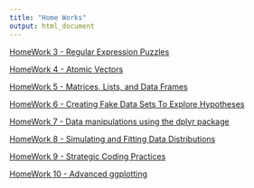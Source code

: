 ```yaml
---
title: "Home Works"
output: html_document
---
```


[HomeWork 3 - Regular Expression Puzzles](Home-Work-3.html)

[HomeWork 4 - Atomic Vectors](Home-Work-4.html)

[HomeWork 5 - Matrices, Lists, and Data Frames](Home-Work-5.html)

[HomeWork 6 - Creating Fake Data Sets To Explore Hypotheses](Home-Work-6.html)

[HomeWork 7 - Data manipulations using the dplyr package](Home-Work-7.html)

[HomeWork 8 - Simulating and Fitting Data Distributions](Home-Work-8.html)

[HomeWork 9 - Strategic Coding Practices](Home-Work-9.html)

[HomeWork 10 - Advanced ggplotting](Home-Work-10.html)